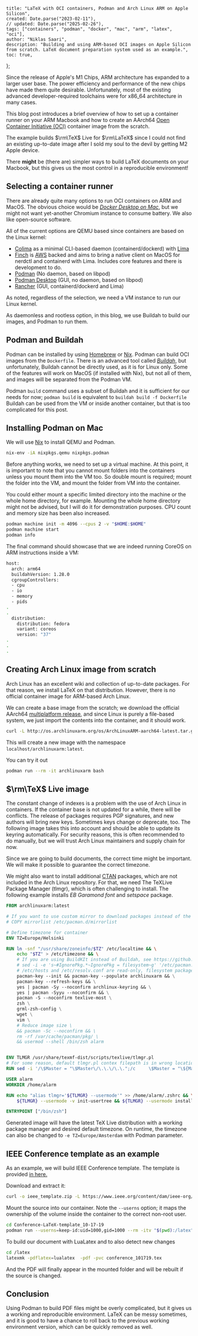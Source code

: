     title: "LaTeX with OCI containers, Podman and Arch Linux ARM on Apple Silicon",
    created: Date.parse("2023-02-11"),
    // updated: Date.parse("2025-02-26"),
    tags: ["containers", "podman", "docker", "mac", "arm", "latex", "oci"],
    author: "Niklas Saari",
    description: "Building and using ARM-based OCI images on Apple Silicon from scratch. LaTeX document preparation system used as an example.",
    toc: true,
};

Since the release of Apple's M1 Chips, ARM architecture has expanded to a larger user base.
The power efficiency and performance of the new chips have made them quite desirable.
Unfortunately, most of the existing advanced developer-required toolchains were for x86_64 architecture in many cases.

This blog post introduces a brief overview of how to set up a container runner on your ARM Macbook and how to create an AArch64 [Open Container Initiative (OCI)](https://opencontainers.org/about/overview/) container image from the scratch.


The example builds $\rm\TeX$ Live for $\rm\LaTeX$ since I could not find an existing up-to-date image after I sold my soul to the devil by getting M2 Apple device.

There **might** be (there are) simpler ways to build LaTeX documents on your Macbook, but this gives us the most control in a reproducible environment!

## Selecting a container runner

There are already quite many options to run OCI containers on ARM and MacOS.
The obvious choice would be [*Docker Desktop on Mac*](https://docs.docker.com/desktop/install/mac-install/), but we might not want yet-another Chromium instance to consume battery. 
We also like open-source software.

All of the current options are QEMU based since containers are based on the Linux kernel: 
  * [Colima](https://github.com/abiosoft/colima) as a minimal CLI-based daemon (containerd/dockerd) with [Lima](https://github.com/lima-vm/lima)
  * [Finch](https://github.com/runfinch/finch) is [AWS](https://aws.amazon.com/blogs/opensource/introducing-finch-an-open-source-client-for-container-development/) backed and aims to bring a native client on MacOS for nerdctl and containerd with Lima. Includes core features and there is development to do.
  * [Podman](https://podman.io/getting-started/installation) (No daemon, based on libpod)
  * [Podman Desktop](https://podman-desktop.io/) (GUI, no daemon, based on libpod)
  * [Rancher](https://rancherdesktop.io/) (GUI, containerd/dockerd and Lima)

As noted, regardless of the selection, we need a VM instance to run our Linux kernel.

As daemonless and rootless option, in this blog, we use Buildah to build our images, and Podman to run them.

## Podman and Buildah

Podman can be installed by using [Homebrew](https://formulae.brew.sh/formula/podman) or [Nix](https://github.com/NixOS/nixpkgs/blob/master/pkgs/applications/virtualization/podman/default.nix).
Podman can build OCI images from the `Dockerfile`.
There is an advanced tool called [_Buildah_](https://buildah.io/), but unfortunately, Buildah cannot be directly used, as it is for Linux only.
Some of the features will work on MacOS (if installed with Nix), but not all of them, and images will be separated from the Podman VM.

Podman `build` command uses a subset of Buildah and it is sufficient for our needs for now; `podman build` is equivalent to `buildah build -f Dockerfile` 
Buildah can be used from the VM or inside another container, but that is too complicated for this post.

## Installing Podman on Mac

We will use [Nix](https://nixos.org/manual/nix/stable/package-management/basic-package-mgmt.html) to install QEMU and Podman.

```sh frame="none" showLineNumbers=false
nix-env -iA nixpkgs.qemu nixpkgs.podman 
```

Before anything works, we need to set up a virtual machine.
At this point, it is important to note that you cannot mount folders into the containers unless you mount them into the VM too.
So double mount is required; mount the folder into the VM, and mount the folder from VM into the container.

You could either mount a specific limited directory into the machine or the whole home directory, for example.
Mounting the whole home directory might not be advised, but I will do it for demonstration purposes.
CPU count and memory size has been also increased.

```sh frame="none" showLineNumbers=false
podman machine init -m 4096 --cpus 2 -v "$HOME:$HOME"
podman machine start
podman info
```
The final command should showcase that we are indeed running CoreOS on ARM instructions inside a VM:

```sh frame="none"
host:
  arch: arm64
  buildahVersion: 1.28.0
  cgroupControllers:
  - cpu
  - io
  - memory
  - pids
.
.
  distribution:
    distribution: fedora
    variant: coreos
    version: "37"
.
.
.
```

## Creating Arch Linux image from scratch

Arch Linux has an excellent wiki and collection of up-to-date packages.
For that reason, we install LaTeX on that distribution.
However, there is no official container image for ARM-based Arch Linux.

We can create a base image from the scratch; we download the official AArch64 [multiplatform release](https://archlinuxarm.org/about/downloads), and since Linux is purely a file-based system, we just import the contents into the container, and it should work.

```bash frame="none" showLineNumbers=false
curl -L http://os.archlinuxarm.org/os/ArchLinuxARM-aarch64-latest.tar.gz | podman import - archlinuxarm
```
This will create a new image with the namespace `localhost/archlinuxarm:latest`. 

You can try it out
```bash frame="none" showLineNumbers=false
podman run --rm -it archlinuxarm bash
```

## $\rm\TeX$ Live image

The constant change of indexes is a problem with the use of Arch Linux in containers.
If the container base is not updated for a while, there will be conflicts.
The release of packages requires PGP signatures, and new authors will bring new keys.
Sometimes keys change or deprecate, too.
The following image takes this into account and should be able to update its keyring automatically.
For security reasons, this is often recommended to do manually, but we will trust Arch Linux maintainers and supply chain for now. 

Since we are going to build documents, the correct time might be important.
We will make it possible to guarantee the correct timezone.

We might also want to install additional [CTAN](https://ctan.org/) packages, which are not included in the Arch Linux repository.
For that, we need The TeXLive Package Manager (tlmgr), which is often challenging to install.
The following example installs *EB Garamond font* and *setspace* package.

```dockerfile
FROM archlinuxarm:latest

# If you want to use custom mirror to download packages instead of the automatic geolocation
# COPY mirrorlist /etc/pacman.d/mirrorlist

# Define timezone for container
ENV TZ=Europe/Helsinki

RUN ln -snf "/usr/share/zoneinfo/$TZ" /etc/localtime && \
    echo "$TZ" > /etc/timezone && \
    # If you are using BuildKIt instead of Buildah, see https://github.com/moby/buildkit/issues/1267 \
    # sed -i -e 's~#IgnorePkg.*~IgnorePkg = filesystem~g' '/etc/pacman.conf' && \
    # /etc/hosts and /etc/resolv.conf are read-only, filesystem package attempts to modify them
    pacman-key --init && pacman-key --populate archlinuxarm && \
    pacman-key --refresh-keys && \
    yes | pacman -Sy --noconfirm archlinux-keyring && \
    yes | pacman -Syyu --noconfirm && \
    pacman -S --noconfirm texlive-most \
    zsh \
    grml-zsh-config \
    wget \
    vim \
    # Reduce image size \
    && pacman -Sc --noconfirm && \
    rm -rf /var/cache/pacman/pkg/ \
    && usermod --shell /bin/zsh alarm


ENV TLMGR /usr/share/texmf-dist/scripts/texlive/tlmgr.pl
# For some reason, default tlmgr.pl contex filepath is in wrong location in Arch Linux 
RUN sed -i '/\$Master = "\$Master\/\.\.\/\.\.";/c     \$Master = "\${Master}\/\.\.\/\.\.\/\.\.";' $TLMGR

USER alarm
WORKDIR /home/alarm

RUN echo "alias tlmgr='${TLMGR} --usermode'" >> /home/alarm/.zshrc && \
    ${TLMGR} --usermode -v init-usertree && ${TLMGR} --usermode install ebgaramond setspace

ENTRYPOINT ["/bin/zsh"]
```

Generated image will have the latest TeX Live distribution with a working package manager and desired default timezone.
On runtime, the timezone can also be changed to `-e TZ=Europe/Amsterdam` with Podman parameter.


## IEEE Conference template as an example

As an example, we will build IEEE Conference template.
The template is provided [in here.](https://www.ieee.org/conferences/publishing/templates.html)

Download and extract it:
```bash frame="none" showLineNumbers=false
curl -o ieee_template.zip -L https://www.ieee.org/content/dam/ieee-org/ieee/web/org/pubs/conference-latex-template_10-17-19.zip && 7z x ieee_template.zip
```

Mount the source into our container.
Note the ``--userns`` option; it maps the ownership of the volume inside the container to the correct non-root user.

```bash frame="none" showLineNumbers=false
cd Conference-LaTeX-template_10-17-19 
podman run --userns=keep-id:uid=1000,gid=1000 --rm -itv "$(pwd):/latex" texlive:latest
```

To build our document with LuaLatex and to also detect new changes

```bash frame="none" showLineNumbers=false
cd /latex
latexmk -pdflatex=lualatex  -pdf -pvc conference_101719.tex
```

And the PDF will finally appear in the mounted folder and will be rebuilt if the source is changed.

## Conclusion

Using Podman to build PDF files might be overly complicated, but it gives us a working and reproducible environment.
LaTeX can be messy sometimes, and it is good to have a chance to roll back to the previous working environment version, which can be quickly removed as well.
